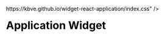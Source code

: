 ---
title: Application Widget
repo: https://github.com/KBVE/widget-react-application
prod: https://kbve.github.io/widget-react-application/
js: https://kbve.github.io/widget-react-application/index.js
css: https://kbve.github.io/widget-react-application/index.css
foobar: <div class="widget_react_application" data-limit="50" data-json="application"></div>
---